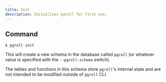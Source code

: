 ```yaml
---
title: Init
description: Initializes pgroll for first use.
---
```


## Command

```
$ pgroll init
```

This will create a new schema in the database called `pgroll` (or whatever value is specified with the `--pgroll-schema` switch).

The tables and functions in this schema store `pgroll`'s internal state and are not intended to be modified outside of `pgroll` CLI.
